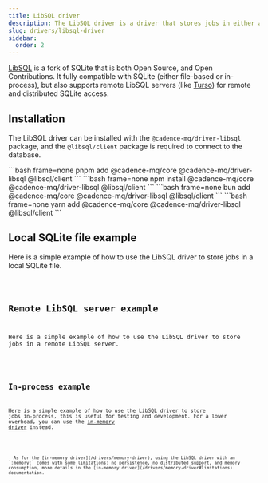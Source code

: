 ```yaml
---
title: LibSQL driver
description: The LibSQL driver is a driver that stores jobs in either a local SQLite file, in-process or a remote server.
slug: drivers/libsql-driver
sidebar:
  order: 2
---
```



[LibSQL](https://github.com/tursodatabase/libsql) is a fork of SQLite that is both Open Source, and Open Contributions. It fully compatible with SQLite (either file-based or in-process), but also supports remote LibSQL servers (like [Turso](https://turso.tech/)) for remote and distributed SQLite access.

## Installation

The LibSQL driver can be installed with the `@cadence-mq/driver-libsql` package, and the `@libsql/client` package is required to connect to the database.

<Tabs>
  <TabItem label="pnpm">
    ```bash frame=none
    pnpm add @cadence-mq/core @cadence-mq/driver-libsql @libsql/client
    ```
  </TabItem>
  <TabItem label="npm">
    ```bash frame=none
    npm install @cadence-mq/core @cadence-mq/driver-libsql @libsql/client
    ```
  </TabItem>
  <TabItem label="bun">
    ```bash frame=none
    bun add @cadence-mq/core @cadence-mq/driver-libsql @libsql/client
    ```
  </TabItem>
  <TabItem label="yarn">
    ```bash frame=none
    yarn add @cadence-mq/core @cadence-mq/driver-libsql @libsql/client
    ```
  </TabItem>
</Tabs>

## Local SQLite file example

Here is a simple example of how to use the LibSQL driver to store jobs in a local SQLite file.


<Code lang="ts" code={libSqlDemoLocalFile} title="index.ts" collapse="11-100" />

## Remote LibSQL server example

Here is a simple example of how to use the LibSQL driver to store jobs in a remote LibSQL server.


<Code lang="ts" code={libSqlDemoRemoteServer} title="index.ts" collapse="14-100" />

## In-process example

Here is a simple example of how to use the LibSQL driver to store jobs in-process, this is useful for testing and development. For a lower overhead, you can use the [in-memory driver](/drivers/memory-driver) instead.


<Code lang="ts" code={libSqlDemoMemory} title="index.ts" collapse="9-100" />

<Aside type="note">
  As for the [in-memory driver](/drivers/memory-driver), using the LibSQL driver with an `:memory:` comes with some limitations: no persistence, no distributed support, and memory consumption, more details in the [in-memory driver](/drivers/memory-driver#limitations) documentation.
</Aside>